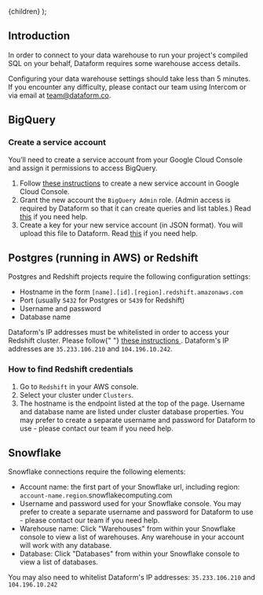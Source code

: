 
  <Documentation title="Configure data warehouse settings">{children}</Documentation>
);

## Introduction

In order to connect to your data warehouse to run your project's compiled SQL on your behalf, Dataform requires some warehouse access details.

Configuring your data warehouse settings should take less than 5 minutes. If you encounter any difficulty, please contact our team using Intercom or via email at [team@dataform.co](mailto:team@dataform.co).

## BigQuery

### Create a service account

You’ll need to create a service account from your Google Cloud Console and assign it permissions to access BigQuery.

1. Follow <a target="_blank" href="https://cloud.google.com/iam/docs/creating-managing-service-accounts#creating_a_service_account">these instructions</a> to create a new service account in Google Cloud Console.
2. Grant the new account the `BigQuery Admin` role. (Admin access is required by Dataform so that it can create queries and list tables.) Read
   <a target="_blank" href="https://cloud.google.com/iam/docs/granting-roles-to-service-accounts#granting_access_to_a_service_account_for_a_resource">this</a> if you need help.
3. Create a key for your new service account (in JSON format). You will upload this file to Dataform. Read
   <a target="_blank" href="https://cloud.google.com/iam/docs/creating-managing-service-account-keys#creating_service_account_keys">this</a> if you need help.

## Postgres (running in AWS) or Redshift

Postgres and Redshift projects require the following configuration settings:

- Hostname in the form `[name].[id].[region].redshift.amazonaws.com`
- Port (usually `5432` for Postgres or `5439` for Redshift)
- Username and password
- Database name

<div className="bp3-callout bp3-icon-info-sign bp3-intent-warning" markdown="1">
  Dataform's IP addresses must be whitelisted in order to access your Redshift cluster. Please
  follow{" "}
  <a
    target="_blank"
    href="https://docs.aws.amazon.com/redshift/latest/gsg/rs-gsg-authorize-cluster-access.html"
  >
    these instructions
  </a>
  . Dataform's IP addresses are <code>35.233.106.210</code> and <code>104.196.10.242</code>.
</div>

### How to find Redshift credentials

1. Go to `Redshift` in your AWS console.
2. Select your cluster under `Clusters`.
3. The hostname is the endpoint listed at the top of the page. Username and database name are listed under cluster database properties.
   You may prefer to create a separate username and password for Dataform to use - please contact our team if you need help.

## Snowflake

Snowflake connections require the following elements:

- Account name: the first part of your Snowflake url, including region: `account-name.region`.snowflakecomputing.com
- Username and password used for your Snowflake console. You may prefer to create a separate username and password for Dataform to use - please contact our team if you need help.
- Warehouse name: Click "Warehouses" from within your Snowflake console to view a list of warehouses. Any warehouse in your account will work with any database.
- Database: Click "Databases" from within your Snowflake console to view a list of databases.

You may also need to whitelist Dataform's IP addresses: `35.233.106.210` and `104.196.10.242`
